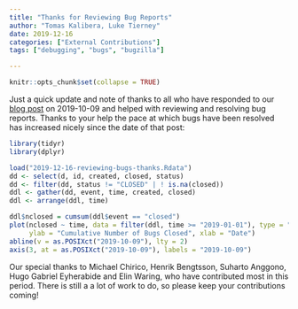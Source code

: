---
title: "Thanks for Reviewing Bug Reports"
author: "Tomas Kalibera, Luke Tierney"
date: 2019-12-16
categories: ["External Contributions"]
tags: ["debugging", "bugs", "bugzilla"]

---

```{r setup, include=FALSE}
knitr::opts_chunk$set(collapse = TRUE)
```

Just a quick update and note of thanks to all who have responded to
our [blog post](https://blog.r-project.org/2019/10/09/r-can-use-your-help-reviewing-bug-reports/)
on 2019-10-09 and helped with reviewing and resolving bug reports.
Thanks to your help the pace at which bugs have been resolved has
increased nicely since the date of that post:

```{r, echo = FALSE, message = FALSE}
library(tidyr)
library(dplyr)

load("2019-12-16-reviewing-bugs-thanks.Rdata")
dd <- select(d, id, created, closed, status)
dd <- filter(dd, status != "CLOSED" | ! is.na(closed))
ddl <- gather(dd, event, time, created, closed)
ddl <- arrange(ddl, time)

ddl$nclosed = cumsum(ddl$event == "closed")
plot(nclosed ~ time, data = filter(ddl, time >= "2019-01-01"), type = "l",
     ylab = "Cumulative Number of Bugs Closed", xlab = "Date")
abline(v = as.POSIXct("2019-10-09"), lty = 2)
axis(3, at = as.POSIXct("2019-10-09"), labels = "2019-10-09")
```

Our special thanks to Michael Chirico, Henrik Bengtsson, Suharto Anggono,
Hugo Gabriel Eyherabide and Elin Waring, who have contributed most in this
period.  There is still a a lot of work to do, so please keep your
contributions coming!








